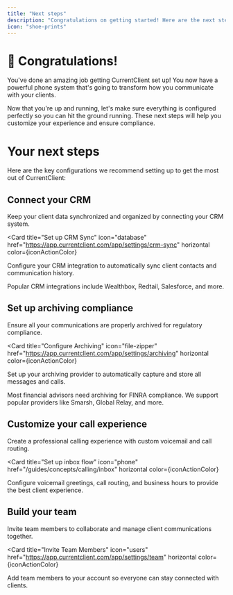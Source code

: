 ```yaml
---
title: "Next steps"
description: "Congratulations on getting started! Here are the next steps to fully configure your CurrentClient experience and make the most of your new phone system."
icon: "shoe-prints"
---
```



# 🎉 Congratulations!

You've done an amazing job getting CurrentClient set up! You now have a powerful phone system that's going to transform how you communicate with your clients.

Now that you're up and running, let's make sure everything is configured perfectly so you can hit the ground running. These next steps will help you customize your experience and ensure compliance.

# Your next steps

Here are the key configurations we recommend setting up to get the most out of CurrentClient:

## Connect your CRM

Keep your client data synchronized and organized by connecting your CRM system.

<Card
  title="Set up CRM Sync"
  icon="database"
  href="https://app.currentclient.com/app/settings/crm-sync"
  horizontal
  color={iconActionColor}
>
  Configure your CRM integration to automatically sync client contacts and
  communication history.
</Card>

<Tip>
  Popular CRM integrations include Wealthbox, Redtail, Salesforce, and more.
</Tip>

## Set up archiving compliance

Ensure all your communications are properly archived for regulatory compliance.

<Card
  title="Configure Archiving"
  icon="file-zipper"
  href="https://app.currentclient.com/app/settings/archiving"
  horizontal
  color={iconActionColor}
>
  Set up your archiving provider to automatically capture and store all messages
  and calls.
</Card>

<Tip>
  Most financial advisors need archiving for FINRA compliance. We support
  popular providers like Smarsh, Global Relay, and more.
</Tip>

## Customize your call experience

Create a professional calling experience with custom voicemail and call routing.

<Card
  title="Set up inbox flow"
  icon="phone"
  href="/guides/concepts/calling/inbox"
  horizontal
  color={iconActionColor}
>
  Configure voicemail greetings, call routing, and business hours to provide the
  best client experience.
</Card>

## Build your team

Invite team members to collaborate and manage client communications together.

<Card
  title="Invite Team Members"
  icon="users"
  href="https://app.currentclient.com/app/settings/team"
  horizontal
  color={iconActionColor}
>
  Add team members to your account so everyone can stay connected with clients.
</Card>
